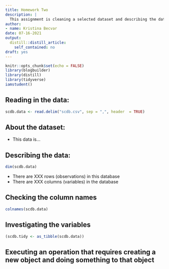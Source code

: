 ```yaml
---
title: Homework Two
description: |
  This assignment is cleaning a selected dataset and describing the data
author:
- name: Kristina Becvar
date: 07-16-2021
output:
  distill::distill_article:
    self_contained: no
draft: yes
---
```


```r
knitr::opts_chunk$set(echo = FALSE)
library(blogbuilder)
library(distill)
library(tidyverse)
iamstudent()
```

## **Reading in the data:**

```r
scdb.data <- read.delim("scdb.csv", sep = ",", header  = TRUE)
```

## **About the dataset:**

+ This data is...

## **Describing the data:**

```r
dim(scdb.data)
```
+ There are XXX rows (observations) in this database
+ There are XXX columns (variables) in the database

## **Checking the column names**

```r
colnames(scdb.data)
```

## **Investigating the variables**

```r
(scdb.tidy <- as_tibble(scdb.data))
```

## **Executing an operation that requires creating a new object and doing something to that object**


